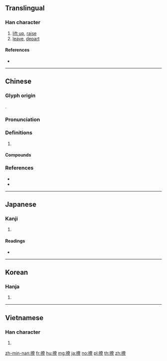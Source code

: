 {{character info/new}}
==Translingual==

===Han character===
{{Han char|rn=64|rad=手|as=12|sn=15|four=54096|canj=QKCF|ids=⿰扌尞}}

# [[lift up]], [[raise]]
# [[leave]], [[depart]]

====References====
* {{Han ref|kx=0456.070|dkj=12741|dj=0805.060|hdz=31955.020|uh=64A9|ud=25769|bh=BCBA|bd=48314}}

----

==Chinese==
{{zh-forms}}

===Glyph origin===
{{Han etym}}
{{Han compound|手|尞|c1=s|c2=p|t1=hand|ls=psc}}.

===Pronunciation===
{{zh-pron
|m=liáo,liāo
|c=liu6,liu4,liu1
|h=pfs=liàu
|mn=liâu
|mc=y
|oc=y
|cat=
}}

===Definitions===
{{zh-hanzi}}

# {{rfdef|zh}}

====Compounds====
{{zh-der|丟盔撩甲|剔蠍撩蜂|夢撒撩丁|扯謊撩白|撥撩|撥雨撩雲|撥雲撩雨|撩丁|撩亂|撩人|撩兒敲兒|撩動|撩弄|撩撥|撩東劄西|撩東撾西|撩水|撩水飯|撩淺|撩虎鬚|撩蜂吃螫|撩蜂撥刺|撩衣|撩衣破步|撩起|撩蹶子|撩逗|撩邊兒|撩鍋|撩雲撥雨|撩鬥|暖盪撩鍋|沒撩沒亂|眼花撩亂|破步撩衣|神魂撩亂|課嘴撩牙}}

===References===
* {{R:twedu|A01669}}
* {{R:yue:Hanzi}}

----

==Japanese==

===Kanji===
{{ja-kanji|grade=|rs=手12}}

# {{defn|lang=ja|sort=手12}}

====Readings====
* {{ja-readings|on=[[りょう]] (ryō), [[ろう]] (rō)|kun=[[おさめる]] (osameru), [[いどむ]] (idomu)}}

----

==Korean==

===Hanja===
{{ko-hanja|hangeul=[[료]]>[[요]]|eumhun=|rv=ryo>yo|mr=ryo>yo|y=lyo>yo}}

# {{defn|lang=ko|sort=手12}}

----

==Vietnamese==

===Han character===
{{vi-readings|rs=手12|hanviet=lêu}}

# {{defn|lang=vi|sort=手12}}

[[zh-min-nan:撩]]
[[fr:撩]]
[[hu:撩]]
[[mg:撩]]
[[ja:撩]]
[[no:撩]]
[[pl:撩]]
[[th:撩]]
[[zh:撩]]